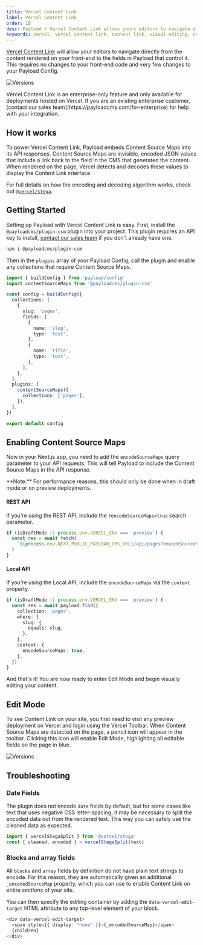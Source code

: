 ```yaml
---
title: Vercel Content Link
label: Vercel Content Link
order: 10
desc: Payload + Vercel Content Link allows yours editors to navigate directly from the content rendered on your front-end to the fields in Payload that control it.
keywords: vercel, vercel content link, content link, visual editing, content source maps, Content Management System, cms, headless, javascript, node, react, nextjs
---
```


[Vercel Content Link](https://vercel.com/docs/workflow-collaboration/edit-mode#content-link) will allow your editors to navigate directly from the content rendered on your front-end to the fields in Payload that control it. This requires no changes to your front-end code and very few changes to your Payload Config.

![Versions](/images/docs/vercel-visual-editing.jpg)

<Banner type="warning">
  Vercel Content Link is an enterprise-only feature and only available for
  deployments hosted on Vercel. If you are an existing enterprise customer,
  [contact our sales team](https://payloadcms.com/for-enterprise) for help with
  your integration.
</Banner>

## How it works

To power Vercel Content Link, Payload embeds Content Source Maps into its API responses. Content Source Maps are invisible, encoded JSON values that include a link back to the field in the CMS that generated the content. When rendered on the page, Vercel detects and decodes these values to display the Content Link interface.

For full details on how the encoding and decoding algorithm works, check out [`@vercel/stega`](https://www.npmjs.com/package/@vercel/stega).

## Getting Started

Setting up Payload with Vercel Content Link is easy. First, install the `@payloadcms/plugin-csm` plugin into your project. This plugin requires an API key to install, [contact our sales team](https://payloadcms.com/for-enterprise) if you don't already have one.

```bash
npm i @payloadcms/plugin-csm
```

Then in the `plugins` array of your Payload Config, call the plugin and enable any collections that require Content Source Maps.

```ts
import { buildConfig } from 'payload/config'
import contentSourceMaps from '@payloadcms/plugin-csm'

const config = buildConfig({
  collections: [
    {
      slug: 'pages',
      fields: [
        {
          name: 'slug',
          type: 'text',
        },
        {
          name: 'title',
          type: 'text',
        },
      ],
    },
  ],
  plugins: [
    contentSourceMaps({
      collections: ['pages'],
    }),
  ],
})

export default config
```

## Enabling Content Source Maps

Now in your Next.js app, you need to add the `encodeSourceMaps` query parameter to your API requests. This will tell Payload to include the Content Source Maps in the API response.

<Banner type="warning">
  **Note:** For performance reasons, this should only be done when in draft mode
  or on preview deployments.
</Banner>

#### REST API

If you're using the REST API, include the `?encodeSourceMaps=true` search parameter.

```ts
if (isDraftMode || process.env.VERCEL_ENV === 'preview') {
  const res = await fetch(
    `${process.env.NEXT_PUBLIC_PAYLOAD_CMS_URL}/api/pages?encodeSourceMaps=true&where[slug][equals]=${slug}`,
  )
}
```

#### Local API

If you're using the Local API, include the `encodeSourceMaps` via the `context` property.

```ts
if (isDraftMode || process.env.VERCEL_ENV === 'preview') {
  const res = await payload.find({
    collection: 'pages',
    where: {
      slug: {
        equals: slug,
      },
    },
    context: {
      encodeSourceMaps: true,
    },
  })
}
```

And that's it! You are now ready to enter Edit Mode and begin visually editing your content.

## Edit Mode

To see Content Link on your site, you first need to visit any preview deployment on Vercel and login using the Vercel Toolbar. When Content Source Maps are detected on the page, a pencil icon will appear in the toolbar. Clicking this icon will enable Edit Mode, highlighting all editable fields on the page in blue.

![Versions](/images/docs/vercel-toolbar.jpg)

## Troubleshooting

### Date Fields

The plugin does not encode `date` fields by default, but for some cases like text that uses negative CSS letter-spacing, it may be necessary to split the encoded data out from the rendered text. This way you can safely use the cleaned data as expected.

```ts
import { vercelStegaSplit } from '@vercel/stega'
const { cleaned, encoded } = vercelStegaSplit(text)
```

### Blocks and array fields

All `blocks` and `array` fields by definition do not have plain text strings to encode. For this reason, they are automatically given an additional `_encodedSourceMap` property, which you can use to enable Content Link on entire _sections_ of your site.

You can then specify the editing container by adding the `data-vercel-edit-target` HTML attribute to any top-level element of your block.

```ts
<div data-vercel-edit-target>
  <span style={{ display: "none" }}>{_encodedSourceMap}</span>
  {children}
</div>
```
